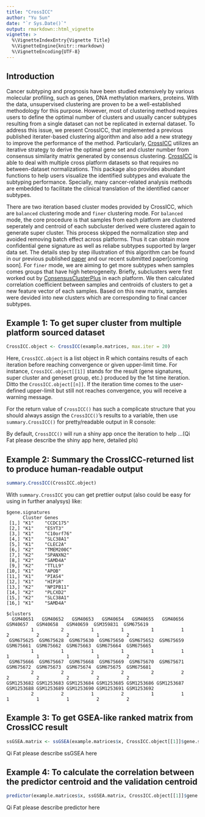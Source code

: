 ```yaml
---
title: "CrossICC"
author: "Yu Sun"
date: "`r Sys.Date()`"
output: rmarkdown::html_vignette
vignette: >
  %\VignetteIndexEntry{Vignette Title}
  %\VignetteEngine{knitr::rmarkdown}
  %\VignetteEncoding{UTF-8}
---
```


## Introduction

Cancer subtyping and prognosis have been studied extensively by various molecular profiling, such as genes, DNA methylation markers, proteins. With the data, unsupervised clustering are proven to be a well-established methodology for this purpose. However, most of clustering method requires users to define the optimal number of clusters and usually cancer subtypes resulting from a single dataset can not be replicated in external dataset. To address this issue, we present CrossICC, that implemented a previous published iterater-based clustering algorithm and also add a new strategy to improve the performance of the method. Particularly, [CrossICC](https://github.com/bioinformatist/CrossICC) utilizes an iterative strategy to derive the optimal gene set and cluster number from consensus similarity matrix generated by consensus clustering. [CrossICC](https://github.com/bioinformatist/CrossICC) is able to deal with multiple cross platform datasets so that requires no between-dataset normalizations. This package also provides abundant functions to help users visualize the identified subtypes and evaluate the subtyping performance. Specially, many cancer-related analysis methods are embedded to facilitate the clinical translation of the identified cancer subtypes.

There are two iteration based cluster modes provided by CrossICC, which are `balanced` clustering mode and `finer` clustering mode. For `balanced` mode, the core procedure is that samples from each platform are clustered seperately and  centroid of each subcluster derived were clustered again to generate super cluster. This process skipped the normalization step and avoided removing batch effect across platforms. Thus it can obtain more confidential gene signature as well as reliabe subtypes supported by larger data set. The details step by step illustration of this algorithm can be found in our previous published [paper](http://clincancerres.aacrjournals.org/content/early/2014/12/09/1078-0432.ccr-14-2481) and  our recent submitted paper[coming soon]. 
For `finer` mode, we are aiming to get more subtypes when samples comes groups that have high heterogeneity. Briefly, subclusters were first worked out by [ConsensusClusterPlus](https://bioconductor.org/packages/release/bioc/html/ConsensusClusterPlus.html) in each platform. We then calculated correlation coefficient between samples and centroids of clusters to get a new feature vector of each samples. Based on this new matrix, samples were devided into new clusters which are corresponding to final cancer subtypes.

## Example 1: To get super cluster from multiple platform sourced dataset

```r
CrossICC.object <- CrossICC(example.matrices, max.iter = 20)
```

Here, `CrossICC.object` is a list object in R which contains results of each iteration before reaching convergence or given upper-limit time. For instance, `CrossICC.object[[1]]` stands for the result (gene signatures, super cluster and geneset group, etc.) produced by the 1st time iteration. Ditto the `CrossICC.object[[n]]`. If the iteration time comes to the user-defined upper-limit but still not reaches convergence, you will receive a warning message.

For the return value of `CrossICC()` has such a complicate structure that you should always assign the `CrossICC()`'s results to a variable, then use `summary.CrossICC()` for pretty/readable output in R console: 

By default, `CrossICC()` will run a shiny app once the iteration to help ...(Qi Fat please describe the shiny app here, detailed pls)

## Example 2: Summary the CrossICC-returned list to produce human-readable output

```r
summary.CrossICC(CrossICC.object)
```

With `summary.CrossICC` you can get prettier output (also could be easy for using in further analysys) like:

```pre
$gene.signatures
      Cluster Genes     
 [1,] "K1"    "CCDC175" 
 [2,] "K1"    "ESYT3"   
 [3,] "K1"    "C10orf76"
 [4,] "K1"    "SLC38A1" 
 [5,] "K1"    "CLEC2A"  
 [6,] "K2"    "TMEM200C"
 [7,] "K2"    "SPANXN2" 
 [8,] "K2"    "SAMD4A"  
 [9,] "K2"    "TTLL9"   
[10,] "K1"    "APOB"    
[11,] "K1"    "PIAS4"   
[12,] "K1"    "HIP1R"   
[13,] "K2"    "NPIPB11" 
[14,] "K2"    "PLCXD2"  
[15,] "K2"    "SLC38A1" 
[16,] "K1"    "SAMD4A"  

$clusters
  GSM40651   GSM40652   GSM40653   GSM40654   GSM40655   GSM40656   GSM40657   GSM40658   GSM40659  GSM359831  GSM675619 
         1          2          1          1          1          1          2          2          2          1          2 
 GSM675625  GSM675628  GSM675630  GSM675650  GSM675652  GSM675659  GSM675661  GSM675662  GSM675663  GSM675664  GSM675665 
         1          1          1          1          1          1          1          1          1          1          2 
 GSM675666  GSM675667  GSM675668  GSM675669  GSM675670  GSM675671  GSM675672  GSM675673  GSM675674  GSM675675  GSM675681 
         2          2          2          2          2          2          2          2          2          2          2 
GSM1253682 GSM1253683 GSM1253684 GSM1253685 GSM1253686 GSM1253687 GSM1253688 GSM1253689 GSM1253690 GSM1253691 GSM1253692 
         2          2          1          2          1          1          1          1          1          2          2  
```

## Example 3: To get GSEA-like ranked matrix from CrossICC result

```r
ssGSEA.matrix <- ssGSEA(example.matrices$x, CrossICC.object[[1]]$gene.signature, CrossICC.object[[1]]$unioned.genesets)
```

Qi Fat please describe ssGSEA here

## Example 4: To calculate the correlation between the predictor centroid and the validation centroid

```r
predictor(example.matrices$x, ssGSEA.matrix, CrossICC.object[[1]]$gene.signature, CrossICC.object[[1]]$unioned.genesets)
```

Qi Fat please describe predictor here
